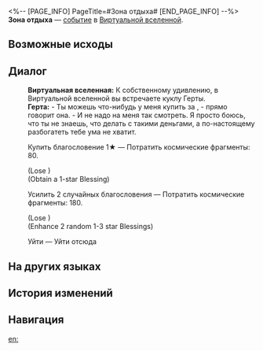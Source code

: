<%-- [PAGE_INFO]
PageTitle=#Зона отдыха#
[END_PAGE_INFO] --%>
{{Дополнить}}
{{ВВ Событие Инфобокс
|id                 = 10000
|Название           = 
|Изображение        = <!--TBA: SpriteOutput/HoshinoKami/HoshinoKami_Herta.png-->
|Испытание_в_вв     = Неизвестно
|Испытание_в_рое    = 
|Испытание_в_зиш    = 
|Испытание_в_рв     = 
|Испытание_в_облнеп = 
|Требования         = 
|Пред               = 
|След               = 
|Упоминания         = 
|Порядок            = 
|Порядок_рв         = 
}}
'''Зона отдыха''' — [[Виртуальная вселенная/События|событие]] в [[Виртуальная вселенная|Виртуальной вселенной]].

==Возможные исходы==
{{Возможные исходы
|Выбор_1 = Купить благословение 1★
|Результат_1 = Потратить космические фрагменты: 80.

|Выбор_2 = Усилить 2 случайных благословения
|Результат_2 = Потратить космические фрагменты: 180.

|Выбор_3 = Уйти
|Результат_3 = Уйти отсюда.
}}

==Диалог==
{{Диалог Начало}}
:'''Виртуальная вселенная:''' К собственному удивлению, в Виртуальной вселенной вы встречаете куклу Герты.
:'''Герта:''' - Ты можешь что-нибудь у меня купить за {{Цвет|Ключевой|nobold=1|космические фрагменты}}, - прямо говорит она. - И не надо на меня так смотреть. Я просто боюсь, что ты {{MC|ж=сама|м=сам}} не знаешь, что делать с такими деньгами, а по-настоящему разбогатеть тебе ума не хватит.
:{{Диалог|Звезда}} Купить благословение 1★ &mdash; Потратить космические фрагменты: 80.
:;(Lose {{Предмет|Космические фрагменты|20|x=80}})
:;(Obtain a 1-star Blessing)
:{{Диалог|Звезда}} Усилить 2 случайных благословения &mdash; Потратить космические фрагменты: 180.
:;(Lose {{Предмет|Космические фрагменты|20|x=180}})
:;(Enhance 2 random 1-3 star Blessings)
:{{Диалог|Звезда}} Уйти &mdash; Уйти отсюда
{{Диалог Конец}}

==На других языках==
{{На других языках
|en   = Rest Area
|zhs  = 休息区
|zht  = 休息區
|ja   = 休憩エリア
|ko   = 휴식처
|es   = Área de descanso
|fr   = Zone de repos
|ru   = Зона отдыха
|th   = จุดพัก
|vi   = Khu Nghỉ Ngơi
|de   = Ruhebereich
|id   = Area Peristirahatan
|pt   = Área de Descanso
}}

==История изменений==
{{История изменений|3.5}}

==Навигация==
{{События ВВ Навбокс}}

[[en:]]